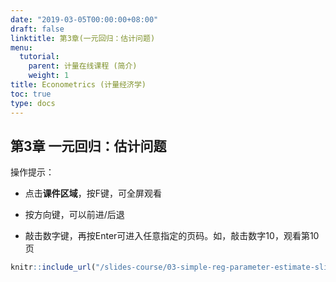 ```yaml
---
date: "2019-03-05T00:00:00+08:00"
draft: false
linktitle: 第3章(一元回归：估计问题)
menu:
  tutorial:
    parent: 计量在线课程 (简介)
    weight: 1
title: Econometrics (计量经济学)
toc: true
type: docs
---
```


## 第3章 一元回归：估计问题

操作提示：

- 点击**课件区域**，按F键，可全屏观看

- 按方向键，可以前进/后退

- 敲击数字键，再按Enter可进入任意指定的页码。如，敲击数字10，观看第10页

```r
knitr::include_url("/slides-course/03-simple-reg-parameter-estimate-slide.html")
```

